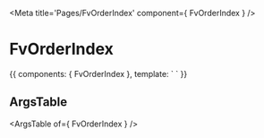 
<Meta title='Pages/FvOrderIndex' component={ FvOrderIndex } />

# FvOrderIndex

<Canvas>
<Story name='Common' height='150px'>{{
  components: { FvOrderIndex },
  template: `<FvOrderIndex>
  </FvOrderIndex>`
}}</Story>
</Canvas>

## ArgsTable

<ArgsTable of={ FvOrderIndex } />
